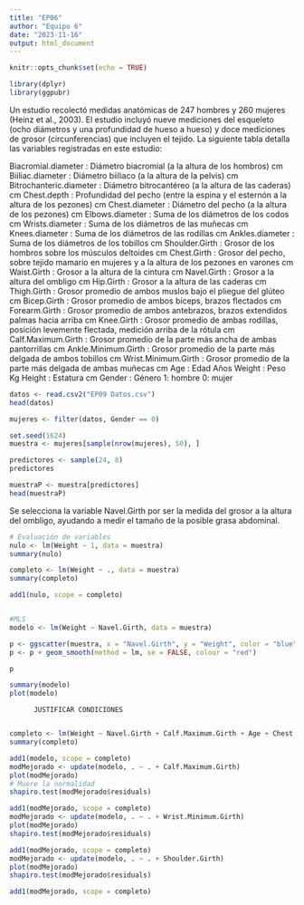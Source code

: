 ```yaml
---
title: "EP06"
author: "Equipo 6"
date: "2023-11-16"
output: html_document
---
```


```r
knitr::opts_chunk$set(echo = TRUE)
```

```r
library(dplyr)
library(ggpubr)
```

Un estudio recolectó medidas anatómicas de 247 hombres y 260 mujeres (Heinz et al., 2003). El estudio incluyó nueve mediciones del esqueleto (ocho diámetros y una profundidad de hueso a hueso) y doce mediciones de grosor (circunferencias) que incluyen el tejido. La siguiente tabla detalla las variables registradas en este estudio:

Biacromial.diameter	    : Diámetro biacromial (a la altura de los hombros)	cm
Biiliac.diameter	    : Diámetro biiliaco (a la altura de la pelvis)	cm
Bitrochanteric.diameter	: Diámetro bitrocantéreo (a la altura de las caderas)	cm
Chest.depth         	: Profundidad del pecho (entre la espina y el esternón a la altura de los pezones)	cm
Chest.diameter	        : Diámetro del pecho (a la altura de los pezones)	cm
Elbows.diameter	        : Suma de los diámetros de los codos	cm
Wrists.diameter	        : Suma de los diámetros de las muñecas	cm
Knees.diameter	        : Suma de los diámetros de las rodillas	cm
Ankles.diameter	        : Suma de los diámetros de los tobillos	cm
Shoulder.Girth	        : Grosor de los hombros sobre los músculos deltoides	cm
Chest.Girth         	: Grosor del pecho, sobre tejido mamario en mujeres y a la altura de los pezones en varones	cm
Waist.Girth	            : Grosor a la altura de la cintura	cm
Navel.Girth	            : Grosor a la altura del ombligo	cm
Hip.Girth           	: Grosor a la altura de las caderas	cm
Thigh.Girth         	: Grosor promedio de ambos muslos bajo el pliegue del glúteo	cm
Bicep.Girth	            : Grosor promedio de ambos bíceps, brazos flectados	cm
Forearm.Girth	        : Grosor promedio de ambos antebrazos, brazos extendidos palmas hacia arriba	cm
Knee.Girth	            : Grosor promedio de ambas rodillas, posición levemente flectada, medición arriba de la rótula	cm
Calf.Maximum.Girth	    : Grosor promedio de la parte más ancha de ambas pantorrillas	cm
Ankle.Minimum.Girth	    : Grosor promedio de la parte más delgada de ambos tobillos	cm
Wrist.Minimum.Girth	    : Grosor promedio de la parte más delgada de ambas muñecas	cm
Age	                    : Edad	Años
Weight	                : Peso	Kg
Height              	  : Estatura	cm
Gender	                : Género	1: hombre
                                    0: mujer

```r
datos <- read.csv2("EP09 Datos.csv")
head(datos)

mujeres <- filter(datos, Gender == 0)

set.seed(1624)
muestra <- mujeres[sample(nrow(mujeres), 50), ]

predictores <- sample(24, 8)
predictores

muestraP <- muestra[predictores]
head(muestraP)
```

Se selecciona la variable Navel.Girth por ser la medida del grosor a la altura del ombligo, ayudando a medir el tamaño de la posible grasa abdominal.

```r
# Evaluación de variables
nulo <- lm(Weight ~ 1, data = muestra)
summary(nulo)

completo <- lm(Weight ~ ., data = muestra)
summary(completo)

add1(nulo, scope = completo)


#MLS
modelo <- lm(Weight ~ Navel.Girth, data = muestra)

p <- ggscatter(muestra, x = "Navel.Girth", y = "Weight", color = "blue", fill = "blue")
p <- p + geom_smooth(method = lm, se = FALSE, colour = "red")

p

summary(modelo)
plot(modelo)
```


          JUSTIFICAR CONDICIONES
          

```r
completo <- lm(Weight ~ Navel.Girth + Calf.Maximum.Girth + Age + Chest.diameter + Elbows.diameter + Shoulder.Girth + Chest.Girth + Bitrochanteric.diameter + Wrist.Minimum.Girth, data = muestra)
summary(completo)

add1(modelo, scope = completo)
modMejorado <- update(modelo, . ~ . + Calf.Maximum.Girth)
plot(modMejorado)
# Muere la normalidad
shapiro.test(modMejorado$residuals)

add1(modMejorado, scope = completo)
modMejorado <- update(modelo, . ~ . + Wrist.Minimum.Girth)
plot(modMejorado)
shapiro.test(modMejorado$residuals)

add1(modMejorado, scope = completo)
modMejorado <- update(modelo, . ~ . + Shoulder.Girth)
plot(modMejorado)
shapiro.test(modMejorado$residuals)

add1(modMejorado, scope = completo)

```



